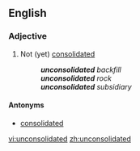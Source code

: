 ==English==

===Adjective===
{{en-adj}}

# Not (yet) [[consolidated]]
#:'''''unconsolidated''' backfill''
#:'''''unconsolidated''' rock''
#:'''''unconsolidated''' subsidiary''

====Antonyms====
*[[consolidated]]

[[vi:unconsolidated]]
[[zh:unconsolidated]]